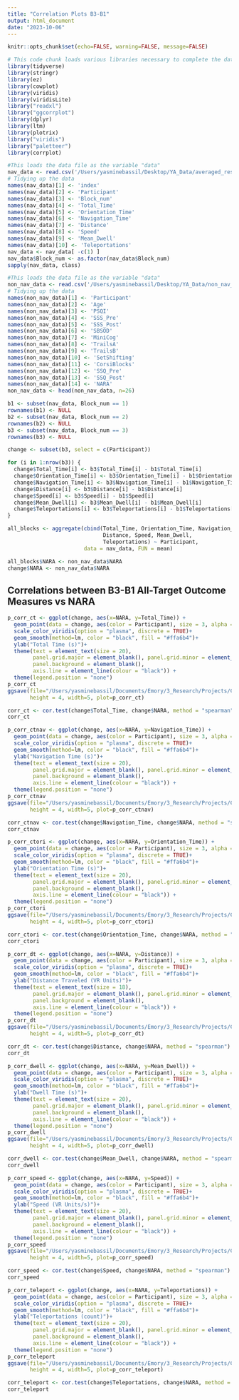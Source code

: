 ```yaml
---
title: "Correlation Plots B3-B1"
output: html_document
date: "2023-10-06"
---
```


```r
knitr::opts_chunk$set(echo=FALSE, warning=FALSE, message=FALSE)
```

```r
# This code chunk loads various libraries necessary to complete the data analysis and produce graphics
library(tidyverse)
library(stringr)
library(ez)
library(cowplot)
library(viridis)
library(viridisLite)
library("readxl")
library("ggcorrplot")
library(dplyr)
library(ltm)
library(plotrix)
library("viridis")
library("paletteer")
library(corrplot)
```

```r
#This loads the data file as the variable "data"
nav_data <- read.csv('/Users/yasminebassil/Desktop/YA_Data/averaged_results.csv')
# Tidying up the data
names(nav_data)[1] <- 'index'
names(nav_data)[2] <- 'Participant'
names(nav_data)[3] <- 'Block_num'
names(nav_data)[4] <- 'Total_Time'
names(nav_data)[5] <- 'Orientation_Time'
names(nav_data)[6] <- 'Navigation_Time'
names(nav_data)[7] <- 'Distance'
names(nav_data)[8] <- 'Speed'
names(nav_data)[9] <- 'Mean_Dwell'
names(nav_data)[10] <- 'Teleportations'
nav_data <- nav_data[ -c(1) ]
nav_data$Block_num <- as.factor(nav_data$Block_num)
sapply(nav_data, class)

#This loads the data file as the variable "data"
non_nav_data <- read.csv('/Users/yasminebassil/Desktop/YA_Data/non_nav_data.csv')
# Tidying up the data
names(non_nav_data)[1] <- 'Participant'
names(non_nav_data)[2] <- 'Age'
names(non_nav_data)[3] <- 'PSQI'
names(non_nav_data)[4] <- 'SSS_Pre'
names(non_nav_data)[5] <- 'SSS_Post'
names(non_nav_data)[6] <- 'SBSOD'
names(non_nav_data)[7] <- 'MiniCog'
names(non_nav_data)[8] <- 'TrailsA'
names(non_nav_data)[9] <- 'TrailsB'
names(non_nav_data)[10] <- 'SetShifting'
names(non_nav_data)[11] <- 'CorsiBlocks'
names(non_nav_data)[12] <- 'SSQ_Pre'
names(non_nav_data)[13] <- 'SSQ_Post'
names(non_nav_data)[14] <- 'NARA'
non_nav_data <- head(non_nav_data, n=26)
```

```r
b1 <- subset(nav_data, Block_num == 1)
rownames(b1) <- NULL 
b2 <- subset(nav_data, Block_num == 2)
rownames(b2) <- NULL 
b3 <- subset(nav_data, Block_num == 3)
rownames(b3) <- NULL 

change <- subset(b3, select = c(Participant))

for (i in 1:nrow(b3)) {
  change$Total_Time[i] <- b3$Total_Time[i] - b1$Total_Time[i]
  change$Orientation_Time[i] <- b3$Orientation_Time[i] - b1$Orientation_Time[i]
  change$Navigation_Time[i] <- b3$Navigation_Time[i] - b1$Navigation_Time[i]
  change$Distance[i] <- b3$Distance[i] - b1$Distance[i]
  change$Speed[i] <- b3$Speed[i] - b1$Speed[i]
  change$Mean_Dwell[i] <- b3$Mean_Dwell[i] - b1$Mean_Dwell[i]
  change$Teleportations[i] <- b3$Teleportations[i] - b1$Teleportations[i]
}

all_blocks <- aggregate(cbind(Total_Time, Orientation_Time, Navigation_Time, 
                              Distance, Speed, Mean_Dwell,
                              Teleportations) ~ Participant, 
                        data = nav_data, FUN = mean)

all_blocks$NARA <- non_nav_data$NARA
change$NARA <- non_nav_data$NARA
```

## Correlations between B3-B1 All-Target Outcome Measures vs NARA

```r
p_corr_ct <- ggplot(change, aes(x=NARA, y=Total_Time)) + 
  geom_point(data = change, aes(color = Participant), size = 3, alpha = 0.5)+
  scale_color_viridis(option = "plasma", discrete = TRUE)+
  geom_smooth(method=lm, color = "black", fill = "#ffa6b4")+
  ylab("Total Time (s)")+
  theme(text = element_text(size = 20),
        panel.grid.major = element_blank(), panel.grid.minor = element_blank(),
        panel.background = element_blank(), 
        axis.line = element_line(colour = "black")) +
  theme(legend.position = "none")
p_corr_ct
ggsave(file="/Users/yasminebassil/Documents/Emory/3_Research/Projects/CogMap_Paper/figure_creation/plots/fig6_ct_fix.svg",
       height = 4, width=5, plot=p_corr_ct)
```


```r
corr_ct <- cor.test(change$Total_Time, change$NARA, method = "spearman")
corr_ct
```


```r
p_corr_ctnav <- ggplot(change, aes(x=NARA, y=Navigation_Time)) + 
  geom_point(data = change, aes(color = Participant), size = 3, alpha = 0.5)+
  scale_color_viridis(option = "plasma", discrete = TRUE)+
  geom_smooth(method=lm, color = "black", fill = "#ffa6b4")+
  ylab("Navigation Time (s)")+
  theme(text = element_text(size = 20),
        panel.grid.major = element_blank(), panel.grid.minor = element_blank(),
        panel.background = element_blank(), 
        axis.line = element_line(colour = "black")) +
  theme(legend.position = "none")
p_corr_ctnav
ggsave(file="/Users/yasminebassil/Documents/Emory/3_Research/Projects/CogMap_Paper/figure_creation/plots/fig6_ctnav_fix.svg",
       height = 4, width=5, plot=p_corr_ctnav)
```

```r
corr_ctnav <- cor.test(change$Navigation_Time, change$NARA, method = "spearman")
corr_ctnav
```

```r
p_corr_ctori <- ggplot(change, aes(x=NARA, y=Orientation_Time)) + 
  geom_point(data = change, aes(color = Participant), size = 3, alpha = 0.5)+
  scale_color_viridis(option = "plasma", discrete = TRUE)+
  geom_smooth(method=lm, color = "black", fill = "#ffa6b4")+
  ylab("Orientation Time (s)")+
  theme(text = element_text(size = 20),
        panel.grid.major = element_blank(), panel.grid.minor = element_blank(),
        panel.background = element_blank(), 
        axis.line = element_line(colour = "black")) +
  theme(legend.position = "none")
p_corr_ctori
ggsave(file="/Users/yasminebassil/Documents/Emory/3_Research/Projects/CogMap_Paper/figure_creation/plots/fig6_ctori_fix.svg",
       height = 4, width=5, plot=p_corr_ctori)
```

```r
corr_ctori <- cor.test(change$Orientation_Time, change$NARA, method = "spearman")
corr_ctori
```

```r
p_corr_dt <- ggplot(change, aes(x=NARA, y=Distance)) + 
  geom_point(data = change, aes(color = Participant), size = 3, alpha = 0.5)+
  scale_color_viridis(option = "plasma", discrete = TRUE)+
  geom_smooth(method=lm, color = "black", fill = "#ffa6b4")+
  ylab("Distance Traveled (VR Units)")+
  theme(text = element_text(size = 18),
        panel.grid.major = element_blank(), panel.grid.minor = element_blank(),
        panel.background = element_blank(), 
        axis.line = element_line(colour = "black")) +
  theme(legend.position = "none")
p_corr_dt
ggsave(file="/Users/yasminebassil/Documents/Emory/3_Research/Projects/CogMap_Paper/figure_creation/plots/fig6_dt_fix.svg",
       height = 4, width=5, plot=p_corr_dt)
```

```r
corr_dt <- cor.test(change$Distance, change$NARA, method = "spearman")
corr_dt
```

```r
p_corr_dwell <- ggplot(change, aes(x=NARA, y=Mean_Dwell)) + 
  geom_point(data = change, aes(color = Participant), size = 3, alpha = 0.5)+
  scale_color_viridis(option = "plasma", discrete = TRUE)+
  geom_smooth(method=lm, color = "black", fill = "#ffa6b4")+
  ylab("Dwell Time (s)")+
  theme(text = element_text(size = 20),
        panel.grid.major = element_blank(), panel.grid.minor = element_blank(),
        panel.background = element_blank(), 
        axis.line = element_line(colour = "black")) +
  theme(legend.position = "none")
p_corr_dwell
ggsave(file="/Users/yasminebassil/Documents/Emory/3_Research/Projects/CogMap_Paper/figure_creation/plots/fig6_dwell_fix.svg",
       height = 4, width=5, plot=p_corr_dwell)
```

```r
corr_dwell <- cor.test(change$Mean_Dwell, change$NARA, method = "spearman")
corr_dwell
```

```r
p_corr_speed <- ggplot(change, aes(x=NARA, y=Speed)) + 
  geom_point(data = change, aes(color = Participant), size = 3, alpha = 0.5)+
  scale_color_viridis(option = "plasma", discrete = TRUE)+
  geom_smooth(method=lm, color = "black", fill = "#ffa6b4")+
  ylab("Speed (VR Units/s)")+
  theme(text = element_text(size = 20),
        panel.grid.major = element_blank(), panel.grid.minor = element_blank(),
        panel.background = element_blank(), 
        axis.line = element_line(colour = "black")) +
  theme(legend.position = "none")
p_corr_speed
ggsave(file="/Users/yasminebassil/Documents/Emory/3_Research/Projects/CogMap_Paper/figure_creation/plots/fig6_speed_fix.svg",
       height = 4, width=5, plot=p_corr_speed)
```

```r
corr_speed <- cor.test(change$Speed, change$NARA, method = "spearman")
corr_speed
```

```r
p_corr_teleport <- ggplot(change, aes(x=NARA, y=Teleportations)) + 
  geom_point(data = change, aes(color = Participant), size = 3, alpha = 0.5)+
  scale_color_viridis(option = "plasma", discrete = TRUE)+
  geom_smooth(method=lm, color = "black", fill = "#ffa6b4")+
  ylab("Teleportations (count)")+
  theme(text = element_text(size = 20),
        panel.grid.major = element_blank(), panel.grid.minor = element_blank(),
        panel.background = element_blank(), 
        axis.line = element_line(colour = "black")) +
  theme(legend.position = "none")
p_corr_teleport
ggsave(file="/Users/yasminebassil/Documents/Emory/3_Research/Projects/CogMap_Paper/figure_creation/plots/fig6_teleport_fix.svg",
       height = 4, width=5, plot=p_corr_teleport)
```

```r
corr_teleport <- cor.test(change$Teleportations, change$NARA, method = "spearman")
corr_teleport
```